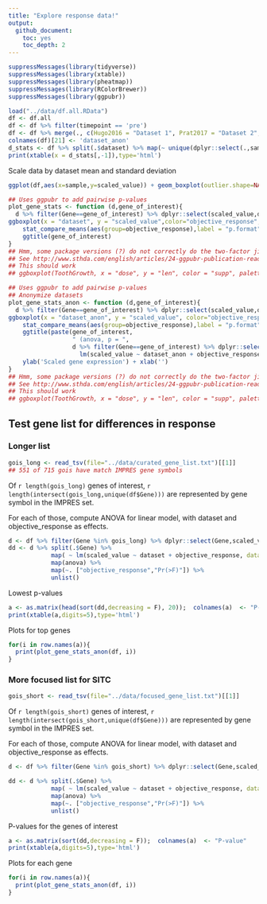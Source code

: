 ```yaml
---
title: "Explore response data!"
output: 
  github_document:
    toc: yes
    toc_depth: 2
---
```


```r
suppressMessages(library(tidyverse))
suppressMessages(library(xtable))
suppressMessages(library(pheatmap))
suppressMessages(library(RColorBrewer))
suppressMessages(library(ggpubr))
```

```r
load("../data/df.all.RData")
df <- df.all
df <- df %>% filter(timepoint == 'pre')
df <- df %>% merge(., c(Hugo2016 = "Dataset 1", Prat2017 = "Dataset 2", Riaz2017 = "Dataset 3", TCGA = "Dataset 4", VanAllen2015 = "Dataset 5"), by.x = 'dataset', by.y = 'row.names', all.x = T)
colnames(df)[21] <- 'dataset_anon'
d_stats <- df %>% split(.$dataset) %>% map(~ unique(dplyr::select(.,sample, dataset, treatment, dataset_anon))) %>% map(~ cbind(unique(dplyr::select(., dataset, treatment, dataset_anon)), samples = dim(.)[1])) %>% do.call(rbind,.) 
print(xtable(x = d_stats[,-1]),type='html')
```

Scale data by dataset mean and standard deviation

```r
ggplot(df,aes(x=sample,y=scaled_value)) + geom_boxplot(outlier.shape=NA) + theme_classic()
```

```r
## Uses ggpubr to add pairwise p-values
plot_gene_stats <- function (d,gene_of_interest){
  d %>% filter(Gene==gene_of_interest) %>% dplyr::select(scaled_value,dataset,objective_response) %>% .[complete.cases(.),] %>% 
ggboxplot(x = "dataset", y = "scaled_value",color="objective_response",add = "jitter") + 
    stat_compare_means(aes(group=objective_response),label = "p.format",method = "t.test") +
    ggtitle(gene_of_interest)
}
## Hmm, some package versions (?) do not correctly do the two-factor jitter
## See http://www.sthda.com/english/articles/24-ggpubr-publication-ready-plots/76-add-p-values-and-significance-levels-to-ggplots/
## This should work
## ggboxplot(ToothGrowth, x = "dose", y = "len", color = "supp", palette = "jco",add = "jitter")
```

```r
## Uses ggpubr to add pairwise p-values
## Anonymize datasets
plot_gene_stats_anon <- function (d,gene_of_interest){
  d %>% filter(Gene==gene_of_interest) %>% dplyr::select(scaled_value,dataset_anon,objective_response) %>% .[complete.cases(.),] %>% 
ggboxplot(x = "dataset_anon", y = "scaled_value", color="objective_response", add = "jitter") + 
    stat_compare_means(aes(group=objective_response),label = "p.format", method = "t.test") +
    ggtitle(paste(gene_of_interest, 
                  " (anova, p = ", 
                  d %>% filter(Gene==gene_of_interest) %>% dplyr::select(scaled_value,dataset_anon,objective_response) %>% .[complete.cases(.),] %>% 
                    lm(scaled_value ~ dataset_anon + objective_response, data=.) %>% anova() %>% data.frame() %>% .[2,5] %>% round(5), ")", sep = "")) +
    ylab('Scaled gene expression') + xlab('')
}
## Hmm, some package versions (?) do not correctly do the two-factor jitter
## See http://www.sthda.com/english/articles/24-ggpubr-publication-ready-plots/76-add-p-values-and-significance-levels-to-ggplots/
## This should work
## ggboxplot(ToothGrowth, x = "dose", y = "len", color = "supp", palette = "jco",add = "jitter")
```

## Test gene list for differences in response
### Longer list 

```r
gois_long <- read_tsv(file="../data/curated_gene_list.txt")[[1]]
## 551 of 715 gois have match IMPRES gene symbols
```
Of `r length(gois_long)` genes of interest, `r length(intersect(gois_long,unique(df$Gene)))` are represented by gene symbol in the IMPRES set.

For each of those, compute ANOVA for linear model, with dataset and objective_response as effects.

```r
d <- df %>% filter(Gene %in% gois_long) %>% dplyr::select(Gene,scaled_value,dataset,objective_response) %>% .[complete.cases(.),] 
dd <- d %>% split(.$Gene) %>%
            map( ~ lm(scaled_value ~ dataset + objective_response, data=.)) %>%
            map(anova) %>%
            map(~. ["objective_response","Pr(>F)"]) %>%
            unlist()

```

Lowest p-values

```r
a <- as.matrix(head(sort(dd,decreasing = F), 20));  colnames(a)  <- "P-value"
print(xtable(a,digits=5),type='html')
```

Plots for top genes

```r
for(i in row.names(a)){
  print(plot_gene_stats_anon(df, i))
}
```

### More focused list for SITC

```r
gois_short <- read_tsv(file="../data/focused_gene_list.txt")[[1]]
```

Of `r length(gois_short)` genes of interest, `r length(intersect(gois_short,unique(df$Gene)))` are represented by gene symbol in the IMPRES set.

For each of those, compute ANOVA for linear model, with dataset and objective_response as effects.

```r
d <- df %>% filter(Gene %in% gois_short) %>% dplyr::select(Gene,scaled_value,dataset,objective_response) %>% .[complete.cases(.),] 

dd <- d %>% split(.$Gene) %>%
            map( ~ lm(scaled_value ~ dataset + objective_response, data=.)) %>%
            map(anova) %>%
            map(~. ["objective_response","Pr(>F)"]) %>%
            unlist()

```

P-values for the genes of interest
```r
a <- as.matrix(sort(dd,decreasing = F));  colnames(a)  <- "P-value"
print(xtable(a,digits=5),type='html')
```

Plots for each gene
```r
for(i in row.names(a)){
  print(plot_gene_stats_anon(df, i))
}
```
